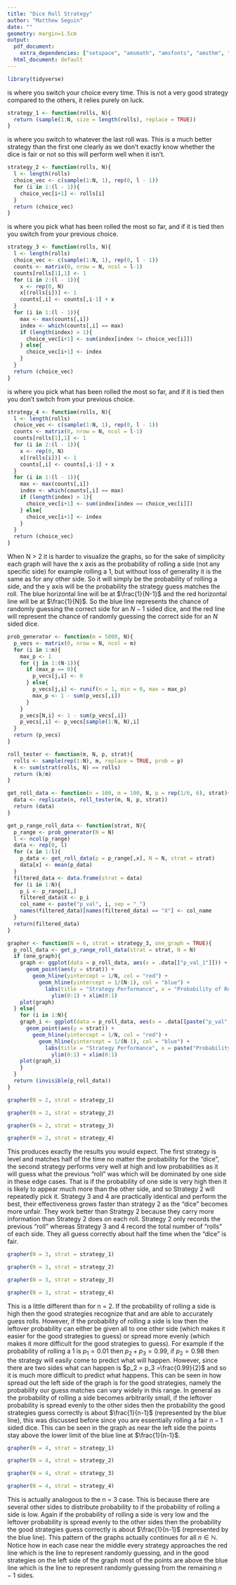 ---
title: "Dice Roll Strategy"
author: "Matthew Seguin"
date: ""
geometry: margin=1.5cm
output:
  pdf_document:
    extra_dependencies: ["setspace", "amsmath", "amsfonts", "amsthm", "physics"]
  html_document: default
---


\section*{Introduction}
\begin{center}
\doublespacing
Imagine you are trapped in a room with the only way to escape being to correctly predict the roll of an n-sided dice. You do not know if this is a fair dice or not, but you are allowed to roll the dice without guessing as many times as you would like.
\break
\\What is your best strategy for getting out?
\\Should you hope that the dice is fair?
\\How many sides should you hope for the dice to have?
\\How many times should you roll the dice?
\break
\\The answers to these questions are fairly intuitive, but let's look at the math behind this problem and some simulations of different strategies.
\break
\\In this document I will show several different strategies for predicting the next roll of an n-sided dice and will analyze which is the most effective. The dice is not assumed to be fair, so some strategies will perform better than others. For each strategy I take a large number of different dice probabilities in order to see how each performs at different levels. As a side note this can also be used to model a coin flip if you take n = 2.
\end{center}

\newpage
\section*{Theory}
\begin{center}
\doublespacing
At some point you have to guess and you will want to maximize the chance that your guess matches the actual roll of the dice.
\break
\\Assume the dice has some true probability vector $p = (p_1, p_2, p_3, ..., p_n)$ where $p_k$ is the probability of rolling a $k$. Further assume that each roll is independent from previous rolls. Then let $X = (k_1, k_2, k_3, ..., k_n)$ be the respective counts for each side from rolling the dice $m$ times.
\break
\\Then $X$ by definition follows a multinomial distribution with parameters $m$ and $p$, that is $X\sim MN(m, p)$.
\\This means that the expected counts of each roll are $\mathbb{E}(X) = mp = m(p_1, p_2, p_3, ..., p_n)$.
\\By the law of large numbers we expect for large $m$ that $X$ will be very close to $\mathbb{E}(X)$.
\\This means that for large $m$ we expect $\frac{X}{m} = \frac{1}{m}(k_1, k_2, k_3, ..., k_n)$ to be very close to $\frac{1}{m}\mathbb{E}(X) = (p_1, p_2, p_3, ..., p_n)$.
\break
\\So we have found one way to come up with a guess. If you roll the dice many times and count the number of rolls of each side and divide by the total number of rolls you have approximated the probability of each side.
\\You will then want to make your guess the most likely side to roll, hence you will want to choose the side that has come up the most so far.
\break
\\This is a rather hand-wavy derivation though it has similar logic to what I shall show next.
\newpage
A more formal way to do this is to introduce the method of maximum likelihood in order to estimate our probability vector.
\\This is where given a set of data from a known distribution you compute the parameters for that distribution that would give you the highest likelihood of getting what you observed.
\\The maximum likelihood estimator has very nice properties in that it is asymptotically unbiased, consistent, and for large sample size achieves the Cramer-Rao lower bound for the variance of an estimator.
\\Simply put this means that the maximum likelihood estimator will be very close to the true value for large sample size.
\\Again we know $X\sim MN(m, p)$ so:
\[P(X = (k_1, k_2, k_3, ..., k_n)) =\frac{m!}{k_1!k_2!k_3!...k_n!}\prod _{j=1}^n p_j^{k_j} = L(p)\]
When $\sum k_j = m$ and is otherwise 0. Furthermore we must have that $\sum p_j = 1$.
\break
\\\textbf{Proof:}
\\The probability of observing something happen must be 1 so we must have that $\sum p_j = 1$.
\\There are $m$ observations so $\sum k_j = k_1 + k_2 + ... + k_n\neq m$ can't happen and $P(X = (k_1, k_2, ..., k_n)) = 0$ if $\sum k_j\neq m$.
\\Now assume $\sum k_j = k_1 + k_2 + ... + k_n = m$ and $P(x_i = k) = p_k$ with each observation independent of previous ones.
\\Let the ordered (i.e. starting at the first observation and ending at the last) sample be $X = (x_1, x_2, x_3, ..., x_m)$.
\\Each of these observations must fall in one of the groups $1, 2, 3, ..., n$ and $P(x_i = k) = p_k$ for $k\in\{1, 2, 3, ...\}$.
\\Therefore if we have $k_1$ observations of 1, $k_2$ observations of 2, ..., and $k_n$ observations of $n$ then the probability of getting this exact ordered sample is $(p_1)^{k_1}(p_2)^{k_2}...(p_n)^{k_n}$ because every subsequent observation is independent of previous ones.
\\This is true for any sample with $k_1$ observations of 1, $k_2$ observations of 2, ..., and $k_n$ observations of $n$ so each such sample has the same probability above.
\\Now we know we have $m$ observations total, so there are $\binom{m}{k_1} =\frac{m!}{k_1!(m-k_1)!}$ ways to choose when we observe the 1's.
\\After that we have $m-k_1$ observations left, so there are $\binom{m-k_1}{k_2} =\frac{(m-k_1)!}{k_2!(m-k_1-k_2)!}$ ways to choose when we observe the 2's.
\\Following this process then multiplying all the terms to get the total number of ways to observe a sample with $k_1$ observations of 1, $k_2$ observations of 2, ..., and $k_n$ observations of $n$, we get the total possible number of such samples is: \[\Big{(}\frac{m!}{k_1!(m-k_1)!}\Big{)}\Big{(}\frac{(m-k_1)!}{k_2!(m-k_1-k_2)!}\Big{)}...\Big{(}\frac{(m-k_1-k_2-...-k_{n-1})!}{k_n!(m-k_1-k_2-...-k_{n-1}-k_n)!}\Big{)} =\frac{m!}{k_1!k_2!...k_n!}\]
Since there are $\frac{m!}{k_1!k_2!...k_n!}$ total ways of observing the sample $k_1$ observations of 1, $k_2$ observations of 2, ..., and $k_n$ observations of $n$ each way with probability $(p_1)^{k_1}(p_2)^{k_2}...(p_n)^{k_n}$ we get that:
\[P(X = (k_1, k_2, k_3, ..., k_n)) =\frac{m!}{k_1!k_2!k_3!...k_n!} p_1^{k_1} p_2^{k_2}...p_n^{k_n} =\frac{m!}{k_1!k_2!k_3!...k_n!}\prod _{j=1}^n p_j^{k_j} = L(p)\]
Hence proved \qedsymbol
\newpage
We want to maximize this probability so that our observed the sample is the most likely one to have. This is easier if we consider the log of this probability as maximizing one amounts to maximizing the other and the product will become a sum.
\[log(L(p)) =log\Big{(}\frac{m!}{k_1!k_2!k_3!...k_n!}\prod _{j=1}^n p_j^{k_j}\Big{)} = log\Big{(}\frac{m!}{k_1!k_2!k_3!...k_n!}\Big{)} +\sum _{j=1}^n k_j log(p_j) = l(p)\]
\\So we are maximizing $l(p)$ subject to the constraint $C(p) = \sum _{j=1}^n p_j = 1$.
\\Notice that:
\[\frac{\partial}{\partial p_t} l(p) =\frac{\partial}{\partial p_t} log\Big{(}\frac{m!}{k_1!k_2!k_3!...k_n!}\Big{)} +\frac{\partial}{\partial p_t}\sum _{j=1}^n k_j log(p_j) = 0 +\sum _{j=1}^n \frac{\partial}{\partial p_t}k_j log(p_j) = 0 + ... + 0 +\frac{k_t}{p_t} + 0 + ... + 0 =\frac{k_t}{p_t}\]
Also we know that:
\[\frac{\partial}{\partial p_t} C(p) =\frac{\partial}{\partial p_t} \sum _{j=1}^n p_j =\sum _{j=1}^n \frac{\partial}{\partial p_t}p_j = 0 + ... + 0 + 1 + 0 + ... + 0 = 1\]
So using Lagrange multipliers we would have $\grad l =\lambda\grad C$ which is expressed below:
\[\Big{(}\frac{\partial}{\partial p_1} l(p),\frac{\partial}{\partial p_2} l(p),\frac{\partial}{\partial p_3} l(p),..., \frac{\partial}{\partial p_n} l(p)\Big{)} = \lambda \Big{(}\frac{\partial}{\partial p_1} C(p),\frac{\partial}{\partial p_2} C(p),\frac{\partial}{\partial p_3} C(p),..., \frac{\partial}{\partial p_n} C(p)\Big{)}\]
\[\Big{(}\frac{k_1}{p_1}, \frac{k_2}{p_2}, \frac{k_3}{p_3},..., \frac{k_n}{p_n}\Big{)} = \lambda (1, 1, 1,..., 1)\]
\\This implies that for each $j\in\{1, 2, 3, ..., n\}$ we have $\lambda p_j = k_j$.
\\Adding up all these equations we get \[\lambda\sum _{j=1}^n p_j = \lambda =\sum_{j=1}^n k_j = m\]
\\So for each $j\in\{1, 2, 3, ..., n\}$ we have that $\hat{p}_j =\frac{k_j}{\lambda} =\frac{k_j}{m}$ is the best estimate for the probability of rolling a $j$ according to such an observed sample.
\\Hence our best estimate probability vector is $\hat{p} = (\hat{p}_1,\hat{p}_2,\hat{p}_3, ...,\hat{p}_3) =\frac{1}{m}(k_1, k_2, k_3, ..., k_n)$.
\\Since we want to choose the one with the highest estimated probability we want to choose the one that has been observed the most, that is let:
\[\text{Guess} = \{j:k_j = max\{k_1, k_2, k_3, ..., k_n\}\}\]

\newpage
Now that we have our ideal strategy, pick which side has been rolled the most lets examine those questions from earlier.
\begin{itemize}
    \item Should you want a fair dice or a biased dice?
    \\Normally playing with a biased dice is seen as a disadvantage, this is because in games normally you expect a dice to be fair and if you are playing against an opponent who knows the dice is unfair you are at an information deficit and hence a disadvantage. However, here you are given the opportunity to examine the dice. If the dice truly is fair and you roll it a large number of times, coming to the conclusion that it is fair, then you have a $\frac{1}{n}$ chance of guessing correctly. However, if the dice is biased you will notice so as the number of rolls grows larger, and if rolled enough you will choose the side with the highest probability correctly, which will be the side that has appeared the most. Since not all the sides are equally likely at least one must have more than a $\frac{1}{n}$ chance of turning up (I shall provide a proof of this below). So you will then have more than a $\frac{1}{n}$ chance of guessing correctly. Therefore in this scenario you should hope that the dice is biased even though ultimately your fate is left to chance.
    \item How many sides should you hope the dice has?
    \\There are two sides to this problem. If the dice is fair then your best chance is obviously if it only has 2 sides, then you have a $\frac{1}{2}$ chance of guessing correctly whereas if it has more than two you have a $\frac{1}{n} <\frac{1}{2}$ chance of guessing correctly. If the dice is not fair then you should also hope that it only has 2 sides though. This is because if it has 3 or more sides then a lack of probability for one side can be result in the other sides evenly sharing the excess probability and only slightly increasing the average probability of the other sides whereas with two sides there is only one side for that remaining probability to go. In general if one side has a negligible probability of appearing (that is it will practically never be rolled) and if the probability that would be for that side is evenly distributed to the other sides you are essentially rolling an $n-1$ sided dice rather than an $n$ sided one. This will be shown later in the simulation.
    \item How many times should you roll the dice?
    \\The more you roll the dice the lower the variance of the total sum of rolls for each side gets, so you are decreasing the likelihood that you just got a very unlikely set of rolls each time you roll again. Still, you can't roll forever. The answer to this question also depends on how much risk you want to take. A good rule of thumb would be to do at least 100 rolls though as the variance starts to get very low at that point. Even then 100 rolls of a dice doesn't take long at all so as long as you have some method of recording rolls I would suggest rolling more.
\end{itemize}
\textbf{Proof that at least one side must have probability greater than $\frac{1}{n}$ if not all are equal to $\frac{1}{n}$:}
\\Let $p = (p_1, p_2, p_3, ..., p_n)$. Then consider $p_1, p_2, p_3, ..., p_{n-1}$.
\\If one of these is greater than $\frac{1}{n}$ then we are done. Otherwise $p_j\leq\frac{1}{n}$ for each $j\in\{1, 2, 3, ..., n-1\}$.
\\Furthermore it must be that at least one of $p_j <\frac{1}{n}$ for $j\in\{1, 2, 3, ..., n-1\}$.
\\Otherwise $\sum _{j=1}^{n-1} p_j =\frac{n-1}{n}$ and hence $p_n = 1 -\sum _{j=1}^{n-1} p_j = 1 - \frac{n-1}{n} =\frac{1}{n}$, a contradiction since not all $p_j$ are equal to $\frac{1}{n}$.
\\So we have that at least one of the $p_j <\frac{1}{n}$ for $j\in\{1, 2, 3, ..., n-1\}$.
\\Hence $\sum _{j=1}^{n-1} p_j <\frac{n-1}{n}$ and $p_n = 1 -\sum _{j-1}^{n-1} p_j > 1 -\frac{n-1}{n} =\frac{1}{n}$ \qedsymbol
\end{center}


\newpage
\section*{Simulation}

```{r, include=FALSE}
library(tidyverse)
```

\textbf{Strategy 1} is where you switch your choice every time. This is not a very good strategy compared to the others, it relies purely on luck.

```{r, include=FALSE}
strategy_1 <- function(rolls, N){
  return (sample(1:N, size = length(rolls), replace = TRUE))
}
```

\textbf{Strategy 2} is where you switch to whatever the last roll was. This is a much better strategy than the first one clearly as we don't exactly know whether the dice is fair or not so this will perform well when it isn't.

```{r, include=FALSE}
strategy_2 <- function(rolls, N){
  l <- length(rolls)
  choice_vec <- c(sample(1:N, 1), rep(0, l - 1))
  for (i in 1:(l - 1)){
    choice_vec[i+1] <- rolls[i]
  }
  return (choice_vec)
}
```

\textbf{Strategy 3} is where you pick what has been rolled the most so far, and if it is tied then you switch from your previous choice.

```{r, include=FALSE}
strategy_3 <- function(rolls, N){
  l <- length(rolls)
  choice_vec <- c(sample(1:N, 1), rep(0, l - 1))
  counts <- matrix(0, nrow = N, ncol = l-1)
  counts[rolls[1],1] <- 1
  for (i in 2:(l - 1)){
    x <- rep(0, N)
    x[(rolls[i])] <- 1
    counts[,i] <- counts[,i-1] + x
  }
  for (i in 1:(l - 1)){
    max <- max(counts[,i])
    index <- which(counts[,i] == max)
    if (length(index) > 1){
      choice_vec[i+1] <- sum(index[index != choice_vec[i]])
    } else{
      choice_vec[i+1] <- index
    }
  }
  return (choice_vec)
}
```

\textbf{Strategy 4} is where you pick what has been rolled the most so far, and if it is tied then you don't switch from your previous choice.

```{r, include=FALSE}
strategy_4 <- function(rolls, N){
  l <- length(rolls)
  choice_vec <- c(sample(1:N, 1), rep(0, l - 1))
  counts <- matrix(0, nrow = N, ncol = l-1)
  counts[rolls[1],1] <- 1
  for (i in 2:(l - 1)){
    x <- rep(0, N)
    x[(rolls[i])] <- 1
    counts[,i] <- counts[,i-1] + x
  }
  for (i in 1:(l - 1)){
    max <- max(counts[,i])
    index <- which(counts[,i] == max)
    if (length(index) > 1){
      choice_vec[i+1] <- sum(index[index == choice_vec[i]])
    } else{
      choice_vec[i+1] <- index
    }
  }
  return (choice_vec)
}
```

\doublespacing

When N \> 2 it is harder to visualize the graphs, so for the sake of simplicity each graph will have the x axis as the probability of rolling a side (not any specific side) for example rolling a 1, but without loss of generality it is the same as for any other side. So it will simply be the probability of rolling a side, and the y axis will be the probability the strategy guess matches the roll. The blue horizontal line will be at $\frac{1}{N-1}$ and the red horizontal line will be at $\frac{1}{N}$. So the blue line represents the chance of randomly guessing the correct side for an $N-1$ sided dice, and the red line will represent the chance of randomly guessing the correct side for an $N$ sided dice.

```{r, include=FALSE}
prob_generator <- function(m = 5000, N){
  p_vecs <- matrix(0, nrow = N, ncol = m)
  for (i in 1:m){
    max_p <- 1
    for (j in 1:(N-1)){
      if (max_p == 0){
        p_vecs[j,i] <- 0
      } else{
        p_vecs[j,i] <- runif(n = 1, min = 0, max = max_p)
        max_p <- 1 - sum(p_vecs[,i])
      }
    }
    p_vecs[N,i] <- 1 - sum(p_vecs[,i])
    p_vecs[,i] <- p_vecs[sample(1:N, N),i]
  }
  return (p_vecs)
}

roll_tester <- function(m, N, p, strat){
  rolls <- sample(rep(1:N), m, replace = TRUE, prob = p)
  k <- sum(strat(rolls, N) == rolls)
  return (k/m)
}

get_roll_data <- function(n = 100, m = 100, N, p = rep(1/6, 6), strat){
  data <- replicate(n, roll_tester(m, N, p, strat))
  return (data)
}

get_p_range_roll_data <- function(strat, N){
  p_range <- prob_generator(N = N)
  l <- ncol(p_range)
  data <- rep(0, l)
  for (x in 1:l){
    p_data <- get_roll_data(p = p_range[,x], N = N, strat = strat)
    data[x] <- mean(p_data)
  }
  filtered_data <- data.frame(strat = data)
  for (i in 1:N){
    p_i <- p_range[i,]
    filtered_data$X <- p_i
    col_name <- paste("p_val", i, sep = "_")
    names(filtered_data)[names(filtered_data) == "X"] <- col_name
  }
  return(filtered_data)
}

grapher <- function(N = 6, strat = strategy_3, one_graph = TRUE){
  p_roll_data <- get_p_range_roll_data(strat = strat, N = N)
  if (one_graph){
    graph <- ggplot(data = p_roll_data, aes(x = .data[["p_val_1"]])) + 
      geom_point(aes(y = strat)) +
        geom_hline(yintercept = 1/N, col = "red") + 
          geom_hline(yintercept = 1/(N-1), col = "blue") +
            labs(title = "Strategy Performance", x = "Probability of Rolling Side", y = "Probability Strategy Guess Matches") +
              ylim(0:1) + xlim(0:1)
    plot(graph)
  } else{
    for (i in 1:N){
    graph_i <- ggplot(data = p_roll_data, aes(x = .data[[paste("p_val", i, sep = "_")]])) + 
      geom_point(aes(y = strat)) + 
        geom_hline(yintercept = 1/N, col = "red") + 
          geom_hline(yintercept = 1/(N-1), col = "blue") +
            labs(title = "Strategy Performance", x = paste("Probability of Rolling", i, sep = " "), y = "Probability Strategy Guess Matches") +
              ylim(0:1) + xlim(0:1)
    plot(graph_i)
    }
  }
  return (invisible(p_roll_data))
}
```


\newpage
\section*{Results for n = 2:}
\section*{Strategy 1}

```{r}
grapher(N = 2, strat = strategy_1)
```


\newpage
\section*{Strategy 2}

```{r}
grapher(N = 2, strat = strategy_2)
```


\newpage
\section*{Strategy 3}

```{r}
grapher(N = 2, strat = strategy_3)
```


\newpage
\section*{Strategy 4}

```{r}
grapher(N = 2, strat = strategy_4)
```

This produces exactly the results you would expect. The first strategy is level and matches half of the time no matter the probability for the "dice", the second strategy performs very well at high and low probabilities as it will guess what the previous "roll" was which will be dominated by one side in these edge cases. That is if the probability of one side is very high then it is likely to appear much more than the other side, and so Strategy 2 will repeatedly pick it. Strategy 3 and 4 are practically identical and perform the best, their effectiveness grows faster than strategy 2 as the "dice" becomes more unfair. They work better than Strategy 2 because they carry more information than Strategy 2 does on each roll. Strategy 2 only records the previous "roll" whereas Strategy 3 and 4 record the total number of "rolls" of each side. They all guess correctly about half the time when the "dice" is fair. \newpage


\section*{Results for n = 3:}
\section*{Strategy 1}

```{r}
grapher(N = 3, strat = strategy_1)
```


\newpage
\section*{Strategy 2}

```{r}
grapher(N = 3, strat = strategy_2)
```


\newpage
\section*{Strategy 3}

```{r}
grapher(N = 3, strat = strategy_3)
```


\newpage
\section*{Strategy 4}

```{r}
grapher(N = 3, strat = strategy_4)
```

This is a little different than for n = 2. If the probability of rolling a side is high then the good strategies recognize that and are able to accurately guess rolls. However, if the probability of rolling a side is low then the leftover probability can either be given all to one other side (which makes it easier for the good strategies to guess) or spread more evenly (which makes it more difficult for the good strategies to guess). For example if the probability of rolling a 1 is $p_1 = 0.01$ then $p_2 + p_3 = 0.99$, if $p_2 = 0.98$ then the strategy will easily come to predict what will happen. However, since there are two sides what can happen is $p_2 = p_3 =\frac{0.99}{2}$ and so it is much more difficult to predict what happens. This can be seen in how spread out the left side of the graph is for the good strategies, namely the probability our guess matches can vary widely in this range. In general as the probability of rolling a side becomes arbitrarily small, if the leftover probability is spread evenly to the other sides then the probability the good strategies guess correctly is about $\frac{1}{n-1}$ (represented by the blue line), this was discussed before since you are essentially rolling a fair $n-1$ sided dice. This can be seen in the graph as near the left side the points stay above the lower limit of the blue line at $\frac{1}{n-1}$. \newpage


\section*{Results for n = 4:}
\section*{Strategy 1}

```{r}
grapher(N = 4, strat = strategy_1)
```


\newpage
\section*{Strategy 2}

```{r}
grapher(N = 4, strat = strategy_2)
```


\newpage
\section*{Strategy 3}

```{r}
grapher(N = 4, strat = strategy_3)
```


\newpage
\section*{Strategy 4}

```{r}
grapher(N = 4, strat = strategy_4)
```

This is actually analogous to the n = 3 case. This is because there are several other sides to distribute probability to if the probability of rolling a side is low. Again if the probability of rolling a side is very low and the leftover probability is spread evenly to the other sides then the probability the good strategies guess correctly is about $\frac{1}{n-1}$ (represented by the blue line). This pattern of the graphs actually continues for all $n\in\mathbb{N}$. \break Notice how in each case near the middle every strategy approaches the red line which is the line to represent randomly guessing, and in the good strategies on the left side of the graph most of the points are above the blue line which is the line to represent randomly guessing from the remaining $n-1$ sides.
